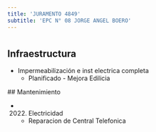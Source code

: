```yaml
---
title: 'JURAMENTO 4849'
subtitle: 'EPC N° 08 JORGE ANGEL BOERO'
---
```


#
## Infraestructura

* Impermeabilización e inst electrica completa 
    + Planificado - Mejora Edilicia 


 ## Mantenimiento

*  (2022) Electricidad 
    + Reparacion de Central Telefonica








